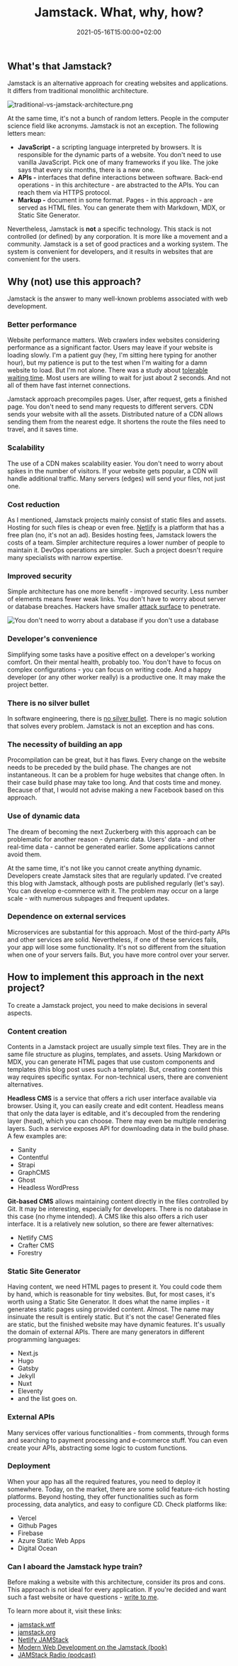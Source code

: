 ﻿---
title: Jamstack. What, why, how?
description: "Websites and apps created with this new architecture characterize performance, security, and scalability."
date: 2021-05-16T15:00:00+02:00
image:
  alt: "The row of jars with Jam labels"
  caption: "Contrary to appearance, it's not about a stack of jams"
  src: "./keji-gao-yHI9CyBZlfE-unsplash.jpg"
---

## What's that Jamstack?

Jamstack is an alternative approach for creating websites and applications. It differs from traditional monolithic architecture.

![traditional-vs-jamstack-architecture.png](./traditional-vs-jamstack-architecture.png)

At the same time, it's not a bunch of random letters. People in the computer science field like acronyms. Jamstack is not an exception. The following letters mean:

- **JavaScript -** a scripting language interpreted by browsers. It is responsible for the dynamic parts of a website. You don't need to use vanilla JavaScript. Pick one of many frameworks if you like. The joke says that every six months, there is a new one.
- **APIs -** interfaces that define interactions between software. Back-end operations - in this architecture - are abstracted to the APIs. You can reach them via HTTPS protocol.
- **Markup -** document in some format. Pages - in this approach - are served as HTML files. You can generate them with Markdown, MDX, or Static Site Generator.

Nevertheless, Jamstack is **not** a specific technology. This stack is not controlled (or defined) by any corporation. It is more like a movement and a community. Jamstack is a set of good practices and a working system. The system is convenient for developers, and it results in websites that are convenient for the users.

## Why (not) use this approach?

Jamstack is the answer to many well-known problems associated with web development.

### Better performance

Website performance matters. Web crawlers index websites considering performance as a significant factor. Users may leave if your website is loading slowly. I'm a patient guy (hey, I'm sitting here typing for another hour), but my patience is put to the test when I'm waiting for a damn website to load. But I'm not alone. There was a study about [tolerable waiting time](https://www.tandfonline.com/doi/abs/10.1080/01449290410001669914). Most users are willing to wait for just about 2 seconds. And not all of them have fast internet connections.

Jamstack approach precompiles pages. User, after request, gets a finished page. You don't need to send many requests to different servers. CDN sends your website with all the assets. Distributed nature of a CDN allows sending them from the nearest edge. It shortens the route the files need to travel, and it saves time.

### Scalability

The use of a CDN makes scalability easier. You don't need to worry about spikes in the number of visitors. If your website gets popular, a CDN will handle additional traffic. Many servers (edges) will send your files, not just one.

### Cost reduction

As I mentioned, Jamstack projects mainly consist of static files and assets. Hosting for such files is cheap or even free. [Netlify](https://www.netlify.com/pricing/) is a platform that has a free plan (no, it's not an ad).
Besides hosting fees, Jamstack lowers the costs of a team. Simpler architecture requires a lower number of people to maintain it. DevOps operations are simpler. Such a project doesn't require many specialists with narrow expertise.

### Improved security

Simple architecture has one more benefit - improved security. Less number of elements means fewer weak links. You don't have to worry about server or database breaches. Hackers have smaller [attack surface](https://en.wikipedia.org/wiki/Attack_surface) to penetrate.

![You don't need to worry about a database if you don't use a database](./roll-safe-meme.png)

### Developer's convenience

Simplifying some tasks have a positive effect on a developer's working comfort. On their mental health, probably too. You don't have to focus on complex configurations - you can focus on writing code. And a happy developer (or any other worker really) is a productive one. It may make the project better.

### There is no silver bullet

In software engineering, there is [no silver bullet](https://www.cgl.ucsf.edu/Outreach/pc204/NoSilverBullet.html). There is no magic solution that solves every problem. Jamstack is not an exception and has cons.

### The necessity of building an app

Procompilation can be great, but it has flaws. Every change on the website needs to be preceded by the build phase. The changes are not instantaneous. It can be a problem for huge websites that change often. In their case build phase may take too long. And that costs time and money. Because of that, I would not advise making a new Facebook based on this approach.

### Use of dynamic data

The dream of becoming the next Zuckerberg with this approach can be problematic for another reason - dynamic data. Users' data - and other real-time data - cannot be generated earlier. Some applications cannot avoid them.

At the same time, it's not like you cannot create anything dynamic. Developers create Jamstack sites that are regularly updated. I've created this blog with Jamstack, although posts are published regularly (let's say). You can develop e-commerce with it. The problem may occur on a large scale - with numerous subpages and frequent updates.

### Dependence on external services

Microservices are substantial for this approach. Most of the third-party APIs and other services are solid. Nevertheless, if one of these services fails, your app will lose some functionality. It's not so different from the situation when one of your servers fails. But, you have more control over your server.

## How to implement this approach in the next project?

To create a Jamstack project, you need to make decisions in several aspects.

### Content creation

Contents in a Jamstack project are usually simple text files. They are in the same file structure as plugins, templates, and assets. Using Markdown or MDX, you can generate HTML pages that use custom components and templates (this blog post uses such a template). But, creating content this way requires specific syntax. For non-technical users, there are convenient alternatives.

**Headless CMS** is a service that offers a rich user interface available via browser. Using it, you can easily create and edit content. Headless means that only the data layer is editable, and it's decoupled from the rendering layer (head), which you can choose. There may even be multiple rendering layers. Such a service exposes API for downloading data in the build phase. A few examples are:

- Sanity
- Contentful
- Strapi
- GraphCMS
- Ghost
- Headless WordPress

**Git-based CMS** allows maintaining content directly in the files controlled by Git. It may be interesting, especially for developers. There is no database in this case (no rhyme intended). A CMS like this also offers a rich user interface. It is a relatively new solution, so there are fewer alternatives:

- Netlify CMS
- Crafter CMS
- Forestry

### Static Site Generator

Having content, we need HTML pages to present it. You could code them by hand, which is reasonable for tiny websites. But, for most cases, it's worth using a Static Site Generator. It does what the name implies - it generates static pages using provided content. Almost. The name may insinuate the result is entirely static. But it's not the case! Generated files are static, but the finished website may have dynamic features. It's usually the domain of external APIs. There are many generators in different programming languages:

- Next.js
- Hugo
- Gatsby
- Jekyll
- Nuxt
- Eleventy
- and the list goes on.

### External APIs

Many services offer various functionalities - from comments, through forms and searching to payment processing and e-commerce stuff. You can even create your APIs, abstracting some logic to custom functions.

### Deployment

When your app has all the required features, you need to deploy it somewhere. Today, on the market, there are some solid feature-rich hosting platforms. Beyond hosting, they offer functionalities such as form processing, data analytics, and easy to configure CD. Check platforms like:

- Vercel
- Github Pages
- Firebase
- Azure Static Web Apps
- Digital Ocean

### Can I aboard the Jamstack hype train?

Before making a website with this architecture, consider its pros and cons. This approach is not ideal for every application. If you're decided and want such a fast website or have questions - [write to me](/blog/jamstack-what-why-how/#contact).

<Callout type="info">

To learn more about it, visit these links:

- [jamstack.wtf](https://jamstack.wtf/)
- [jamstack.org](https://jamstack.org/)
- [Netlify JAMStack](https://www.netlify.com/jamstack/)
- [Modern Web Development on the Jamstack (book)](https://www.netlify.com/oreilly-jamstack/)
- [JAMStack Radio (podcast)](https://www.heavybit.com/library/podcasts/jamstack-radio/)

</Callout>
